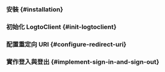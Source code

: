 

<GuideTip />

### 安裝 \{#installation}

<Installation />

### 初始化 LogtoClient \{#init-logtoclient}

<InitLogtoClient />

### 配置重定向 URI \{#configure-redirect-uri}

<ConfigureRedirectUri
  figureSrc="/img/assets/android-redirect-uri.png"
  redirectUri="io.logto.android://io.logto.sample/callback"
/>

### 實作登入與登出 \{#implement-sign-in-and-sign-out}

<ImplementSignInAndSignOut />

<Checkpoint />
